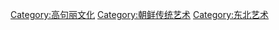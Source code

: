 [[Category:高句丽文化|Category:高句丽文化]]
[[Category:朝鲜传统艺术|Category:朝鲜传统艺术]]
[[Category:东北艺术|Category:东北艺术]]